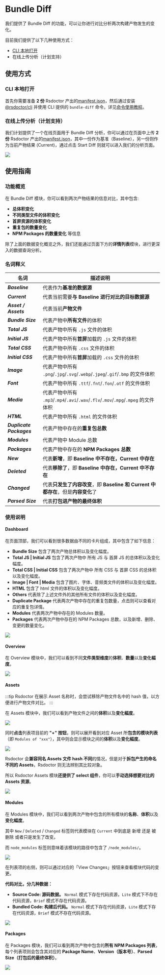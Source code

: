 # Bundle Diff

我们提供了 Bundle Diff 的功能，可以让你进行对比分析两次构建产物发生的变化。

目前我们提供了以下几种使用方式：

- [CLI 本地打开](/guide/start/cli)
- 在线上传分析（计划支持）

## 使用方式

### CLI 本地打开

首先你需要准备 **2 份** Rsdoctor 产出的[manifest.json](/config/options/term#manifestjson)，然后通过安装[@rsdoctor/cli](/guide/start/cli#%E5%AE%89%E8%A3%85-rsdoctorcli) 并使用 CLI 提供的 `bundle-diff` 命令，详见[命令使用教程](/guide/start/cli#bundle-diff-%E5%91%BD%E4%BB%A4)。

### 在线上传分析（计划支持）

我们计划提供了一个在线页面用于 Bundle Diff 分析，你可以通过在页面中上传 **2 份** Rsdoctor 产出的[manifest.json](/config/options/term#manifestjson)，其中一份作为基准（Baseline），另一份则作为当前产物结果 (Current)，通过点击 Start Diff 则就可以进入我们的分析页面。

<img src="https://raw.githubusercontent.com/rspack-contrib/rstack-design-resources/51ae2fdf0635ebf52ef04a11f779314c64ef2fb6/others/assets/rsdoctor/bundle-diff.png" />

## 使用指南

### 功能概览

在 Bundle Diff 模块，你可以看到两次产物结果的信息对比，其中包含:

- **总体积变化**
- **不同类型文件的体积变化**
- **首屏资源的体积变化**
- **重复包的数量变化**
- **NPM Packages 的数量变化** 等信息

除了上面的数据变化概览之外，我们还能通过页面下方的**详情列表**模块，进行更深入的数据查询分析。

### 名词释义

| 名词                             | 描述说明                                                                           |
| -------------------------------- | ---------------------------------------------------------------------------------- |
| <b><i>Baseline</i></b>           | 代表作为**基准的数据源**                                                           |
| <b><i>Current</i></b>            | 代表当前需要**与 Baseline 进行对比的目标数据源**                                   |
| <b><i>Asset / Assets</i></b>     | 代表当前**产物文件**                                                               |
| <b><i>Bundle Size</i></b>        | 代表产物中**所有文件**的体积                                                       |
| <b><i>Total JS</i></b>           | 代表产物中所有 `.js` 文件的体积                                                    |
| <b><i>Initial JS</i></b>         | 代表产物中所有**首屏**加载的 `.js` 文件的体积                                      |
| <b><i>Total CSS</i></b>          | 代表产物中所有 `.css` 文件的体积                                                   |
| <b><i>Initial CSS</i></b>        | 代表产物中所有**首屏**加载的 `.css` 文件的体积                                     |
| <b><i>Image</i></b>              | 代表产物中所有 `.png`/`.jpg`/`.svg`/`.webp`/`.jpeg`/`.gif`/`.bmp` 的文件体积       |
| <b><i>Font</i></b>               | 代表产物中所有 `.ttf`/`.fnt`/`.fon`/`.otf` 的文件体积                              |
| <b><i>Media</i></b>              | 代表产物中所有 `.mp3`/`.mp4`/`.avi`/`.wav`/`.flv`/`.mov`/`.mpg`/`.mpeg` 的文件体积 |
| <b><i>HTML</i></b>               | 代表产物中所有 `.html` 的文件体积                                                  |
| <b><i>Duplicate Packages</i></b> | 代表产物中存在的**重复包总数**                                                     |
| <b><i>Modules</i></b>            | 代表产物中 Module 总数                                                             |
| <b><i>Packages</i></b>           | 代表产物中存在的 **NPM Packages 总数**                                             |
| <b><i>New</i></b>                | 代表**新增**，即 **Baseline 中不存在，Current 中存在**                             |
| <b><i>Deleted</i></b>            | 代表**移除了**，即 **Baseline 中存在，Current 中不存在**                           |
| <b><i>Changed</i></b>            | 代表**只发生了内容改变**，即 **Baseline 和 Current 中都存在**，但是**内容变化**了  |
| <b><i>Parsed Size</i></b>        | 代表**打包进产物的最终体积**                                                       |

### 使用说明

#### Dashboard

在页面顶部，我们可以看到很多数据由不同的卡片组成，其中包含了如下信息：

- **Bundle Size** 包含了两次产物总体积以及变化幅度。
- **Total JS | Initial JS** 包含了两次产物中 所有 JS 与 首屏 JS 的总体积以及变化幅度。
- **Total CSS | Initial CSS** 包含了两次产物中 所有 CSS 与 首屏 CSS 的总体积以及变化幅度。
- **Image | Font | Media** 包含了图片、字体、音频类文件的体积以及变化幅度。
- **HTML** 包含了 html 文件的体积以及变化幅度。
- **Others** 代表除了上述文件外的其他所有文件的体积以及变化幅度。
- **Duplicate Package** 代表两次产物中存在的重复包数量，点击则可以查看对应的重复包详情。
- **Modules** 代表两次产物中存在的 Modules 数量。
- **Packages** 代表两次产物中存在的 NPM Packages 总数，以及新增、删除、变更的数量变化。

<img src="https://raw.githubusercontent.com/rspack-contrib/rstack-design-resources/6c20c39a1dd576a513c2a7cb0fb0d2e162f63343/others/assets/rsdoctor/bundle-diff-cards.png" />

#### Overview

在 Overview 模块中，我们可以看到不同**文件类型维度**的**体积**、**数量**以及**变化幅度**。

<img src="https://raw.githubusercontent.com/rspack-contrib/rstack-design-resources/6c20c39a1dd576a513c2a7cb0fb0d2e162f63343/others/assets/rsdoctor/bundle-diff-all.png" />

#### Assets

:::tip
Rsdoctor 在展示 Asset 名称时，会尝试移除产物文件名中的 hash 值，以方便进行产物文件对比。
:::

在 Assets 模块中，我们可以看到产物文件之间的**体积**以及**变化幅度**。

<img src="https://raw.githubusercontent.com/rspack-contrib/rstack-design-resources/632e3087495b569de77a93235196fdacf09627d5/others/assets/rsdoctor/bundle-diff-assets-list.png" />

同时**点击**列表项目前的 **"+" 按钮**，则可以展开看到对应 Asset 所**包含的模块列表**（即 `Modules of "xxx"`），其中则会显示模块之间的**体积**以及**变化幅度**。

<img src="https://raw.githubusercontent.com/rspack-contrib/rstack-design-resources/632e3087495b569de77a93235196fdacf09627d5/others/assets/rsdoctor/bundle-diff-assets.png" />

Rsdoctor 会**兼容同名 Assets 文件 hash 不同**的情况，但是对于**拆包产生的命名不同的 Assets**，Rsdoctor 则无法辨别其比较对象。

所以 Rsdoctor Assets 模块**还提供了 select 组件**，你可以**手动选择想要对比的 Assets 资源**。

<img src="https://raw.githubusercontent.com/rspack-contrib/rstack-design-resources/6c20c39a1dd576a513c2a7cb0fb0d2e162f63343/others/assets/rsdoctor/bundle-diff-select-assets.png" />

#### Modules

在 Modules 模块中，我们可以看到两次产物中包含的所有模块的**名称**、**体积**以及**变化幅度**。

其中 `New` / `Deleted` / `Changed` 标签则代表模块在 `Current` 中到底是 新增 还是 被删除 或者只是发生了改变。

而 `node_modules` 标签则意味着该模块的路径中包含了 `/node_modules/`。

<img src="https://raw.githubusercontent.com/rspack-contrib/rstack-design-resources/632e3087495b569de77a93235196fdacf09627d5/others/assets/rsdoctor/bundle-diff-module-list.png" />

在列表项的右侧，则可以通过对应的「View Changes」按钮来查看模块代码的变更。

**代码对比，分几种数据：**

- **Source Code: 源码数据。** `Normal` 模式下存在代码资源，`Lite` 模式下不存在代码资源，`Brief` 模式不存在代码资源。
- **Bundled Code: 构建后代码。** `Normal` 模式下存在代码资源，`Lite` 模式下存在代码资源，`Brief` 模式不存在代码资源。

<img src="https://raw.githubusercontent.com/rspack-contrib/rstack-design-resources/632e3087495b569de77a93235196fdacf09627d5/others/assets/rsdoctor/bundle-diff-module-changes.png" />

#### Packages

在 Packages 模块，我们可以看到两次产物中包含的**所有 NPM Packages 列表**，每个列表项则会包含其对应的 **Package Name**、**Version（版本号）**、**Parsed Size（打包后的最终体积）**。

<img src="https://raw.githubusercontent.com/rspack-contrib/rstack-design-resources/632e3087495b569de77a93235196fdacf09627d5/others/assets/rsdoctor/bundle-diff-packages.png" />
